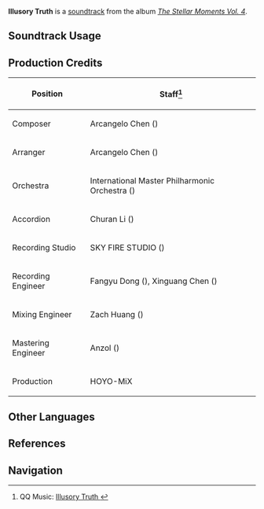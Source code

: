 {{Soundtrack Infobox
|image          = The Stellar Moments Vol. 4.png
|album          = The Stellar Moments Vol. 4
|disc           = 
|number         = 16
|featured       =
|featured2      =
|featured3      =
|featured_disc  =
|featured_disc2 =
|featured_disc3 =
|youtube_id     = QCowZZIUIrc
|spotify_id     = 0e327OELwoeDp9WKYBwhDp
|previous       = Resplendent Couture
|next           = Lustrous Trick
}}
'''Illusory Truth''' is a [[soundtrack]] from the album ''[[The Stellar Moments Vol. 4]]''.

==Soundtrack Usage==
{{Soundtrack Usage
|quest     = 
|location  = 
|domain    = 
|mediaoriginal=Character Teaser;;Lyney
}}

<!--
==Other Arrangements==
{{Files by Category Gallery|Media Using an Unreleased Arrangement of {{subst:#titleparts:{{subst:PAGENAME}}}} Soundtrack}}
-->
==Production Credits==
{| class="wikitable"
! Position
! Staff<ref>QQ Music: [https://y.qq.com/n/ryqq/songDetail/003xcVOC1NhT53 Illusory Truth {{zh|虚与实的秘言}}]</ref>
|-
! Composer
| Arcangelo Chen ({{zh|陈子敏}})
|-
! Arranger
| Arcangelo Chen ({{zh|陈子敏}})
|-
! Orchestra
| International Master Philharmonic Orchestra ({{zh|国际首席爱乐乐团}})
|-
! Accordion
| Churan Li ({{zh|李楚然}})
|-
! Recording Studio
| SKY FIRE STUDIO ({{zh|九紫天诚录音棚}})
|-
! Recording Engineer
| Fangyu Dong ({{zh|董方昱}}), Xinguang Chen ({{zh|陈鑫光}})
|-
! Mixing Engineer
| Zach Huang ({{zh|黄巍}})
|-
! Mastering Engineer
| Anzol ({{zh|鸦雀有声}})
|-
! Production
| HOYO-MiX
|}

==Other Languages==
{{Other Languages
|en       = Illusory Truth
|zhs      = 虚与实的秘言
|zhs_rm   = Xū yǔ Shí de Mìyán
|zht      = 虛與實的秘言
|zht_rm   = Xū yǔ Shí de Mìyán
|zh_tl    = The Secret Words of Truth and Falsity
|ja       = 虚と実の秘言
|ja_rm    = Kyo to Jitsu no Higen{{Assumed}}
|ja_tl    = Cant of Falsity and Truth
}}

==References==
{{Reflist}}

==Navigation==
{{Soundtrack Navbox|The Stellar Moments}}